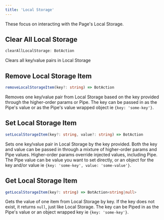 ---
title: 'Local Storage'
---

These focus on interacting with the Page's Local Storage.

## Clear All Local Storage
```typescript
clearAllLocalStorage: BotAction
```
Clears all key/value pairs in Local Storage

## Remove Local Storage Item
```typescript
removeLocalStorageItem(key?: string) => BotAction
```
Removes one key/value pair from Local Storage based on the key provided through the higher-order params or Pipe. The key can be passed in as the Pipe's value or as the Pipe's value wrapped object ie `{key: 'some-key'}`.

## Set Local Storage Item
```typescript
setLocalStorageItem(key?: string, value?: string) => BotAction
```
Sets one key/value pair in Local Storage by the key provided. Both the key and value can be passed in through a mixture of higher-order params and Pipe values. Higher-order params override injected values, including Pipe. The Pipe value can be value you want to set directly, or an object for the key and/or value ie `{key: 'some-key', value: 'some-value'}`.

## Get Local Storage Item
```typescript
getLocalStorageItem(key?: string) => BotAction<string|null>
```
Gets the value of one item from Local Storage by key. If the key does not exist, it returns `null`, just like Local Storage. The key can be Piped in as the Pipe's value or an object wrapped key ie `{key: 'some-key'}`.